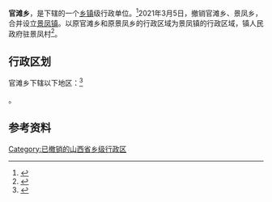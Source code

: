 {{中国乡级行政区|14/04/31/205/000}}

'''官滩乡'''，是{{PRC admin/fullname|14/04/31/205/000|3}}下辖的一个[[乡镇|乡镇]]级行政单位。<ref>{{PRC admin/ref sgc|{{PRC admin/parent|14/04/31/205/000}}}}</ref>2021年3月5日，撤销官滩乡、景凤乡，合并设立[[景凤镇|景凤镇]]。以原官滩乡和原景凤乡的行政区域为景凤镇的行政区域，镇人民政府驻景凤村<ref>{{Cite web|title=沁源县人民政府关于乡级行政区划调整的通告|url=http://www.qinyuan.gov.cn/qyxxgk/zfxxgk/zfxxgkml/gsgg/202103/t20210311_2287878.html|access-date=2022-06-09|work=www.qinyuan.gov.cn}}</ref>。

== 行政区划 ==

官滩乡下辖以下地区：<ref>{{PRC admin/ref sgc|14/04/31/205/000}}</ref>

{{PRC admin/children|14/04/31/205/000}}。

== 参考资料 ==

{{reflist}}

{{行政区划小作品}}
{{PRC admin/navcat|14/04/31/205/000}}

[[Category:已撤销的山西省乡级行政区|Category:已撤销的山西省乡级行政区]]